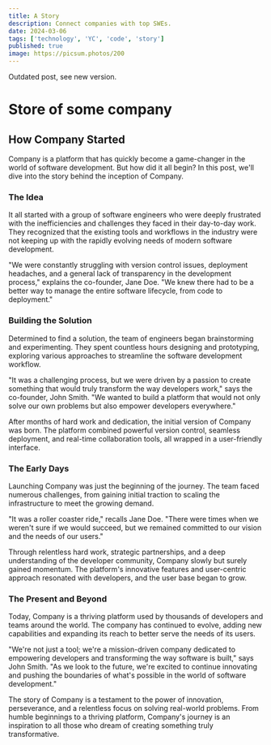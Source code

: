 ```yaml
---
title: A Story
description: Connect companies with top SWEs.
date: 2024-03-06
tags: ['technology', 'YC', 'code', 'story']
published: true
image: https://picsum.photos/200
---
```


<Callout type='warning'>Outdated post, see new version.</Callout>

# Store of some company

## How Company Started

Company is a platform that has quickly become a game-changer in the world of software development. But how did it all begin? In this post, we'll dive into the story behind the inception of Company.

### The Idea

It all started with a group of software engineers who were deeply frustrated with the inefficiencies and challenges they faced in their day-to-day work. They recognized that the existing tools and workflows in the industry were not keeping up with the rapidly evolving needs of modern software development.

"We were constantly struggling with version control issues, deployment headaches, and a general lack of transparency in the development process," explains the co-founder, Jane Doe. "We knew there had to be a better way to manage the entire software lifecycle, from code to deployment."

### Building the Solution

Determined to find a solution, the team of engineers began brainstorming and experimenting. They spent countless hours designing and prototyping, exploring various approaches to streamline the software development workflow.

"It was a challenging process, but we were driven by a passion to create something that would truly transform the way developers work," says the co-founder, John Smith. "We wanted to build a platform that would not only solve our own problems but also empower developers everywhere."

After months of hard work and dedication, the initial version of Company was born. The platform combined powerful version control, seamless deployment, and real-time collaboration tools, all wrapped in a user-friendly interface.

### The Early Days

Launching Company was just the beginning of the journey. The team faced numerous challenges, from gaining initial traction to scaling the infrastructure to meet the growing demand.

"It was a roller coaster ride," recalls Jane Doe. "There were times when we weren't sure if we would succeed, but we remained committed to our vision and the needs of our users."

Through relentless hard work, strategic partnerships, and a deep understanding of the developer community, Company slowly but surely gained momentum. The platform's innovative features and user-centric approach resonated with developers, and the user base began to grow.

### The Present and Beyond

Today, Company is a thriving platform used by thousands of developers and teams around the world. The company has continued to evolve, adding new capabilities and expanding its reach to better serve the needs of its users.

"We're not just a tool; we're a mission-driven company dedicated to empowering developers and transforming the way software is built," says John Smith. "As we look to the future, we're excited to continue innovating and pushing the boundaries of what's possible in the world of software development."

The story of Company is a testament to the power of innovation, perseverance, and a relentless focus on solving real-world problems. From humble beginnings to a thriving platform, Company's journey is an inspiration to all those who dream of creating something truly transformative.
